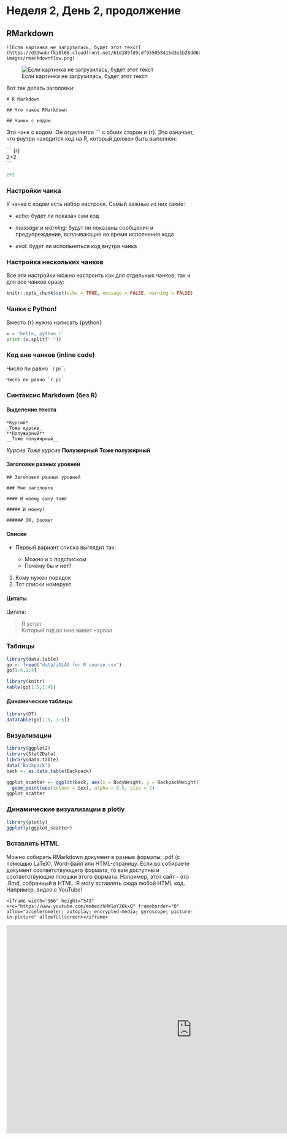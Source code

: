 # Неделя 2, День 2, продолжение {#d2_rmd}

## RMarkdown {#rmd}

``` 
![Если картинка не загрузилась, будет этот текст](https://d33wubrfki0l68.cloudfront.net/61d189fd9cdf955058415d3e1b28dd60e1bd7c9b/b739c/lesson-images/rmarkdownflow.png)
```

![Если картинка не загрузилась, будет этот текст](https://d33wubrfki0l68.cloudfront.net/61d189fd9cdf955058415d3e1b28dd60e1bd7c9b/b739c/lesson-images/rmarkdownflow.png)


Вот так делать заголовки:

```
# R Markdown

## Что такое RMarkdown

## Чанки с кодом 
```

Это чанк с кодом. Он отделяется ``` с обоих сторон и {r}. Это означает, что внутри находится код на R, который должен быть выполнен:


\`\`\` {r}  
2+2  
\`\`\`

```r
2+2
```


### Настройки чанка {#chunk}

У чанка с кодом есть набор настроек. Самый важные из них такие:

- _echo_: будет ли показан сам код

- _message_ и _warning_: будут ли показаны сообщения и предупреждения, всплывающие во время исполнения кода

- _eval_:  будет ли испольняться код внутри чанка

### Настройка нескольких чанков {#chunks}
 
Все эти настройки можно настроить как для отдельных чанков, так и для все чанков сразу:


```r
knitr::opts_chunk$set(echo = TRUE, message = FALSE, warning = FALSE)
```


### Чанки с Python! {#python}

Вместо {r} нужно написать {python}

```python
x = 'hello, python !'
print (x.split(" "))
```

### Код вне чанков (inline code) {#inline}

Число пи равно \` r pi \`:

```Число пи равно `r pi` ```

### Синтаксис Markdown (без R) {#md}

#### Выделение текста {#md_high}

```
*Курсив* 
_Тоже курсив_
**Полужирный**
__Тоже полужирный__
```

*Курсив* 
_Тоже курсив_
**Полужирный**
__Тоже полужирный__

#### Заголовки разных уровней {#headers}

```
## Заголовки разных уровней

### Мне заголовок

#### И моему сыну тоже

##### И моему!

###### OK, boomer

```

#### Списки {#md_lists}

* Первый вариант списка выглядит так:  

  + Можно и с подсписком
  + Почему бы и нет?

1. Кому нужен порядок
2. Тот списки номерует

#### Цитаты {#md_cite}

Цитата:

> Я устал  
> Который год во мне живет нарвал

### Таблицы {#rmd_tables}

```r
library(data.table)
go <- fread("data/iGLAS for R course.csv")
go[1:4,1:4]
```


```r
library(knitr)
kable(go[1:5,1:4])
```

#### Динамические таблицы {#dynamic_tables}

```r
library(DT)
datatable(go[1:5, 1:5])
```

### Визуализации {#vis}

```r
library(ggplot2)
library(Stat2Data)
library(data.table)
data("Backpack")
back <- as.data.table(Backpack)

ggplot_scatter <- ggplot(back, aes(x = BodyWeight, y = BackpackWeight))+
  geom_point(aes(colour = Sex), alpha = 0.5, size = 2)
ggplot_scatter
```

### Динамические визуализации в plotly {#din_vis}

```r
library(plotly)
ggplotly(ggplot_scatter)
```


### Вставлять HTML {#html}

Можно собирать RMarkdown документ в разные форматы: .pdf (с помощью LaTeX), Word-файл или HTML-страницу. Если во собираете документ соответствующего формата, то вам доступны и соответствующие плюшки этого формата. Например, этот сайт - это .Rmd, собранный в HTML. Я могу вставлять сюда любой HTML код. Например, видео с YouTube!

```
<iframe width="966" height="543" src="https://www.youtube.com/embed/hHW1oY26kxQ" frameborder="0" allow="accelerometer; autoplay; encrypted-media; gyroscope; picture-in-picture" allowfullscreen></iframe>
```

<iframe width="966" height="543" src="https://www.youtube.com/embed/hHW1oY26kxQ" frameborder="0" allow="accelerometer; autoplay; encrypted-media; gyroscope; picture-in-picture" allowfullscreen></iframe>

